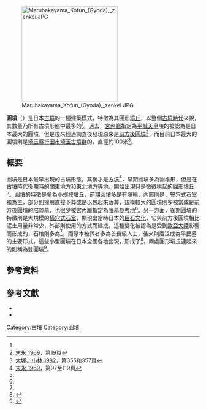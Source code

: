 [[File:Maruhakayama_Kofun_(Gyoda),_zenkei.JPG|250px]]

'''圓墳'''（{{jpn|j=円墳|hg=えんふん|rm=Enfun}}）是日本[[古墳|古墳]]的一種建築模式，特徵為其圓形[[墳丘|墳丘]]，以整個[[古墳時代|古墳時代]]來說，其數量乃所有古墳形態中最多的<ref name="大塚"/>。過去，[[宮內廳|宮內廳]]指定為[[平城天皇|平城天皇]]陵的{{Link-ja|市庭古墳|市庭古墳}}被認為是日本最大的圓墳，但是後來經過調查後發現原來是[[前方後圓墳|前方後圓墳]]<ref>[[#末永_1969|末永 1969]]，第19頁</ref>，而目前日本最大的圓墳則是[[埼玉縣|埼玉縣]][[行田市|行田市]][[埼玉古墳群|埼玉古墳群]]的{{Link-ja|丸墓山古墳|丸墓山古墳}}，直徑約100米<ref name="大塚">[[#大塚、小林_1982|大塚、小林 1982]]，第355和357頁</ref>。

==概要==
圓墳是日本最早出現的古墳形態，其後才是[[方墳|方墳]]<ref name="末永">[[#末永_1969|末永 1969]]，第97至119頁</ref>，早期圓墳多為圓堆形，但是在古墳時代後期時的[[關東地方|關東地方]]和[[東北地方|東北地方]]等地，開始出現只是微微拱起的圓形墳丘<ref name="大塚"/>。圓墳的特徵是多為小規模墳丘，前期圓墳多是有[[埴輪|埴輪]]，內部則是{{Link-ja|粘土槨|粘土槨}}、[[豎穴式石室|豎穴式石室]]和{{Link-ja|石棺 (日本)|石棺|石棺}}為主，部分則採用{{Link-ja|木棺|木棺}}直接下葬或是以{{Link-ja|竹簾|すだれ}}包起來落葬，規模較大的圓墳則多被當成是前方後圓墳的[[陪葬墓|陪葬墓]]，也很少被宮內廳指定為[[陵墓參考地|陵墓參考地]]<ref name="末永"/>。另一方面，後期圓墳的特徵則是大規模的[[橫穴式石室|橫穴式石室]]，顯現出當時日本的[[巨石文化|巨石文化]]，它與前方後圓墳相比泥土用量非常少，外部則使用{{Link-ja|葺石|葺石}}的方式而建成，這種變化被認為是受到[[歐亞大陸|歐亞大陸]]影響而形成的，石棺則多為{{Link-ja|屋形石棺|家形石棺}}<ref name="末永"/>，而原本被葬者多為首長級人士，後來則廣泛成為平民墓的主要形式，這些小型圓墳在日本全國各地出現，形成了{{Link-ja|群集墳|群集墳}}<ref>{{cite web |url=https://kotobank.jp/word/%E5%86%86%E5%A2%B3-38369 |script-title=ja:双円墳 |publisher=kotobank |work=世界大百科事典 |accessdate=2016-10-01 |archive-date=2019-06-09 |archive-url=https://web.archive.org/web/20190609045115/https://kotobank.jp/word/%E5%86%86%E5%A2%B3-38369 |dead-url=no }}</ref>，兩處圓形墳丘連起來的則稱為雙圓墳<ref>{{cite web |url=https://kotobank.jp/word/%E5%8F%8C%E5%86%86%E5%A2%B3-551834 |script-title=ja:円墳 |publisher=[[kotobank|kotobank]] |work=[[大辭泉|大辭泉]] |accessdate=2016-10-01 |archive-date=2019-06-08 |archive-url=https://web.archive.org/web/20190608074736/https://kotobank.jp/word/%E5%8F%8C%E5%86%86%E5%A2%B3-551834 |dead-url=no }}</ref>。

==參考資料==
{{reflist}}

==參考文獻==
* {{cite book|author={{Link-ja|末永雅雄|末永雅雄}} |year=1969 |language=ja |script-title=ja:古墳 |publisher=[[學生社|學生社]] |isbn=4-311-20040-4 |ref=末永 1969}}
* {{cite book|editor={{Link-ja|大塚初重|大塚初重}}和{{Link-ja|小林三郎 (考古學者)|小林三郎 (考古学者)|小林三郎}} |year=1982 |language=ja |script-title=ja:古墳辞典 |publisher={{Link-ja|東京堂出版|東京堂出版}} |isbn=4-490-10165-1 |ref=大塚、小林 1982}}

{{DEFAULTSORT:*Enfun}}
[[Category:古墳|Category:古墳]]
[[Category:圓墳|Category:圓墳]]
